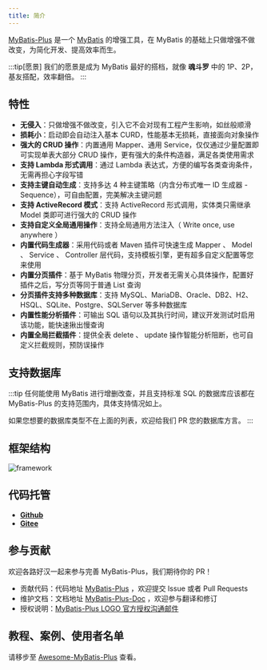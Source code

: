 ```yaml
---
title: 简介
---
```



[MyBatis-Plus](https://github.com/baomidou/mybatis-plus) 是一个 [MyBatis](https://www.mybatis.org/mybatis-3/) 的增强工具，在 MyBatis 的基础上只做增强不做改变，为简化开发、提高效率而生。

:::tip[愿景]
我们的愿景是成为 MyBatis 最好的搭档，就像 **魂斗罗** 中的 1P、2P，基友搭配，效率翻倍。
:::

<Partner />

## 特性

- **无侵入**：只做增强不做改变，引入它不会对现有工程产生影响，如丝般顺滑
- **损耗小**：启动即会自动注入基本 CURD，性能基本无损耗，直接面向对象操作
- **强大的 CRUD 操作**：内置通用 Mapper、通用 Service，仅仅通过少量配置即可实现单表大部分 CRUD 操作，更有强大的条件构造器，满足各类使用需求
- **支持 Lambda 形式调用**：通过 Lambda 表达式，方便的编写各类查询条件，无需再担心字段写错
- **支持主键自动生成**：支持多达 4 种主键策略（内含分布式唯一 ID 生成器 - Sequence），可自由配置，完美解决主键问题
- **支持 ActiveRecord 模式**：支持 ActiveRecord 形式调用，实体类只需继承 Model 类即可进行强大的 CRUD 操作
- **支持自定义全局通用操作**：支持全局通用方法注入（ Write once, use anywhere ）
- **内置代码生成器**：采用代码或者 Maven 插件可快速生成 Mapper 、 Model 、 Service 、 Controller 层代码，支持模板引擎，更有超多自定义配置等您来使用
- **内置分页插件**：基于 MyBatis 物理分页，开发者无需关心具体操作，配置好插件之后，写分页等同于普通 List 查询
- **分页插件支持多种数据库**：支持 MySQL、MariaDB、Oracle、DB2、H2、HSQL、SQLite、Postgre、SQLServer 等多种数据库
- **内置性能分析插件**：可输出 SQL 语句以及其执行时间，建议开发测试时启用该功能，能快速揪出慢查询
- **内置全局拦截插件**：提供全表 delete 、 update 操作智能分析阻断，也可自定义拦截规则，预防误操作

## 支持数据库

<SupportDb />

:::tip
任何能使用 MyBatis 进行增删改查，并且支持标准 SQL 的数据库应该都在 MyBatis-Plus 的支持范围内，具体支持情况如上。

如果您想要的数据库类型不在上面的列表，欢迎给我们 PR 您的数据库方言。
:::

## 框架结构

![framework](/images/content/mybatis-plus-framework.jpg)

## 代码托管

- **[Github](https://github.com/baomidou/mybatis-plus)**
- **[Gitee](https://gitee.com/baomidou/mybatis-plus)**

## 参与贡献

欢迎各路好汉一起来参与完善 MyBatis-Plus，我们期待你的 PR！

- 贡献代码：代码地址 [MyBatis-Plus](https://github.com/baomidou/mybatis-plus) ，欢迎提交 Issue 或者 Pull Requests
- 维护文档：文档地址 [MyBatis-Plus-Doc](https://github.com/baomidou/mybatis-plus-doc) ，欢迎参与翻译和修订
- 授权说明：[MyBatis-Plus LOGO 官方授权沟通邮件](/document/logo-request.html)

## 教程、案例、使用者名单

请移步至 [Awesome-MyBatis-Plus](https://github.com/baomidou/awesome-mybatis-plus) 查看。
